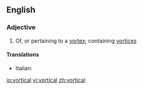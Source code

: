 ==English==

===Adjective===
{{en-adj}}

# Of, or pertaining to a [[vortex]]; containing [[vortices]]

====Translations====
{{top}}
* Italian: {{t-|it|vorticoso}}
{{mid}}

{{bottom}}

{{anagrams:en/acilortv}}
[[io:vortical]]
[[vi:vortical]]
[[zh:vortical]]